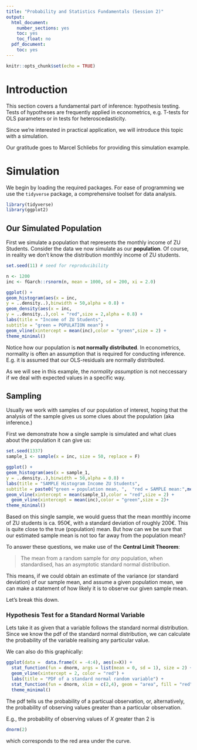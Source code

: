 ```yaml
---
title: "Probability and Statistics Fundamentals (Session 2)"
output:
  html_document:
    number_sections: yes
    toc: yes
    toc_float: no
  pdf_document:
    toc: yes
---
```


```r
knitr::opts_chunk$set(echo = TRUE)
```

# Introduction

This section covers a fundamental part of inference: hypothesis testing. Tests of hypotheses are frequently applied in econometrics, e.g. T-tests for OLS parameters or in tests for heteroscedasticity.

Since we're interested in practical application, we will introduce this topic with a simulation.

Our gratitude goes to Marcel Schliebs for providing this simulation example.

# Simulation

We begin by loading the required packages. For ease of programming we use the `tidyverse` package, a comprehensive toolset for data analysis.
```r
library(tidyverse)
library(ggplot2)
```

## Our Simulated Population
First we simulate a population that represents the monthly income of ZU Students. Consider the data we now simulate as our **population**. Of course, in reality we don't know the distribution monthly income of ZU students.

```r
set.seed(11) # seed for reproducibility

n <- 1200
inc <- fGarch::rsnorm(n, mean = 1000, sd = 200, xi = 2.0)

ggplot() +
geom_histogram(aes(x = inc,
y = ..density..),binwidth = 50,alpha = 0.8) +
geom_density(aes(x = inc,
y = ..density..),col = "red",size = 2,alpha = 0.8) +
labs(title = "Income of ZU Students",
subtitle = "green = POPULATION mean") +
geom_vline(xintercept = mean(inc),color = "green",size = 2) +
theme_minimal()

```

Notice how our population is **not normally distributed**. In econometrics, normality is often an assumption that is required for conducting inference. E.g. it is assumed that our OLS-residuals are normally distributed.

As we will see in this example, the *normality assumption* is not neccessary if we deal with expected values in a specific way. 

## Sampling

Usually we work with samples of our population of interest, hoping that the analysis of the sample gives us some clues about the population (aka inference.)

First we demonstrate how a single sample is simulated and what clues about the population it can give us:

```r
set.seed(1337)
sample_1 <- sample(x = inc, size = 50, replace = F)
```



```r
ggplot() +
geom_histogram(aes(x = sample_1,
y = ..density..),binwidth = 50,alpha = 0.8) +
labs(title = "SAMPLE Histogram Income ZU Students",
subtitle = paste0("green = population mean, ",  "red = SAMPLE mean:",mean(sample_1) %>% round(2)," with sd: ",sd(sample_1) %>% round(2))) +
geom_vline(xintercept = mean(sample_1),color = "red",size = 2) +
  geom_vline(xintercept = mean(inc),color = "green",size = 2)+
theme_minimal()
```

Based on this single sample, we would guess that the mean monthly income of ZU students is ca. $950 €$, with a standard deviation of roughly $200 €$. This is quite close to the true (population) mean. But how can we be sure that our estimated sample mean is not too far away from the population mean?

To answer these questions, we make use of the **Central Limit Theorem**:

> The mean from a random sample for *any* population, when standardised, has an asymptotic standard normal distribution.

This means, if we could obtain an estimate of the variance (or standard deviation) of our sample mean, and assume a given population mean, we can make a statement of how likely it is to observe our given sample mean.

Let's break this down.

### Hypothesis Test for a Standard Normal Variable

Lets take it as given that a variable follows the standard normal distribution. Since we know the pdf of the standard normal distribution, we can calculate the probability of the variable realising any particular value.

We can also do this graphically:

```r
ggplot(data =  data.frame(X = -4:4), aes(x=X)) +
  stat_function(fun = dnorm, args = list(mean = 0, sd = 1), size = 2) +
  geom_vline(xintercept = 2, color = "red") +
  labs(title = "PDF of a standard normal random variable") +
  stat_function(fun = dnorm, xlim = c(2,4), geom = "area", fill = "red")+
  theme_minimal()
```

The pdf tells us the probability of a particual observation, or, alternatively, the probability of observing values greater than a particular observation.

E.g., the probability of observing values of $X$ greater than $2$ is 
```r
dnorm(2)
```
which corresponds to the red area under the curve.
